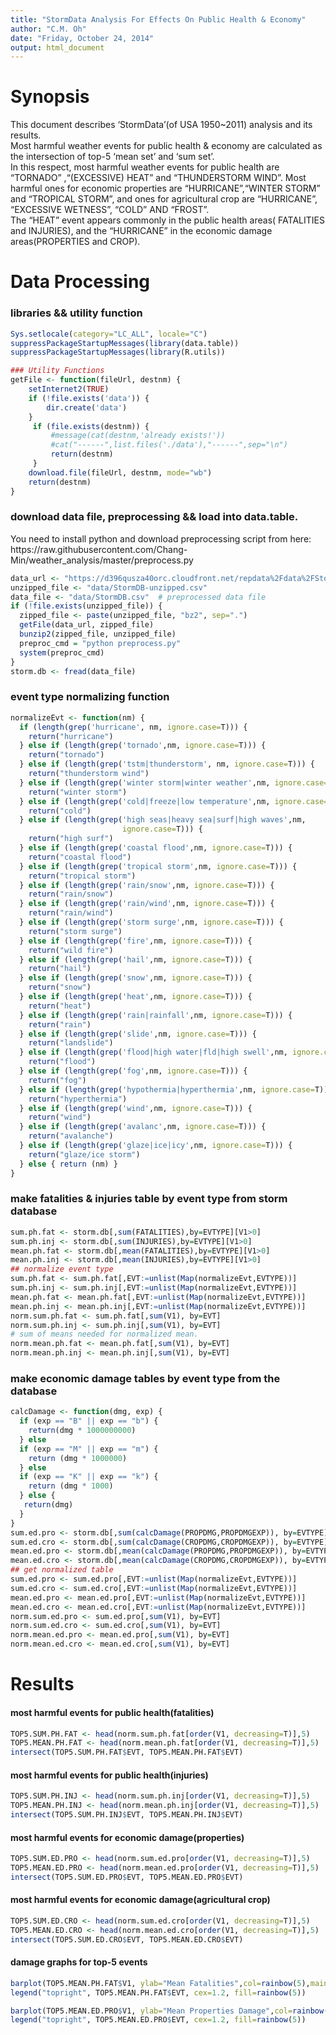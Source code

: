 ```yaml
---
title: "StormData Analysis For Effects On Public Health & Economy"
author: "C.M. Oh"
date: "Friday, October 24, 2014"
output: html_document
---
```


# Synopsis
This document describes 'StormData'(of USA 1950~2011) analysis and its results.  
Most harmful weather events for public health & economy are calculated as the intersection of top-5 'mean set' and 'sum set'.  
In this respect, most harmful weather events for public health are "TORNADO" ,"(EXCESSIVE) HEAT" and "THUNDERSTORM WIND". Most harmful ones for economic properties are "HURRICANE","WINTER STORM" and "TROPICAL STORM", and ones for agricultural crop are "HURRICANE", "EXCESSIVE WETNESS", "COLD" AND "FROST".  
The "HEAT" event appears commonly in the public health areas( FATALITIES and INJURIES), and the "HURRICANE" in the economic damage areas(PROPERTIES and CROP).  

# Data Processing
### libraries && utility function
```r
Sys.setlocale(category="LC_ALL", locale="C")
suppressPackageStartupMessages(library(data.table))
suppressPackageStartupMessages(library(R.utils))
```

```r
### Utility Functions
getFile <- function(fileUrl, destnm) {
    setInternet2(TRUE)
    if (!file.exists('data')) {
        dir.create('data')
    }
     if (file.exists(destnm)) {
         #message(cat(destnm,'already exists!'))
         #cat("------",list.files('./data'),"------",sep="\n")
         return(destnm)
     }
    download.file(fileUrl, destnm, mode="wb")
    return(destnm)
}
```

### download data file, preprocessing && load into data.table.
You need to install python and download preprocessing script from here:  
   https://raw.githubusercontent.com/Chang-Min/weather_analysis/master/preprocess.py
```r
data_url <- "https://d396qusza40orc.cloudfront.net/repdata%2Fdata%2FStormData.csv.bz2"
unzipped_file <- "data/StormDB-unzipped.csv"
data_file <- "data/StormDB.csv"  # preprocessed data file
if (!file.exists(unzipped_file)) {
  zipped_file <- paste(unzipped_file, "bz2", sep=".")
  getFile(data_url, zipped_file)
  bunzip2(zipped_file, unzipped_file)
  preproc_cmd = "python preprocess.py"
  system(preproc_cmd)
}
storm.db <- fread(data_file)
```

### event type normalizing function
```r
normalizeEvt <- function(nm) {
  if (length(grep('hurricane', nm, ignore.case=T))) {
    return("hurricane")
  } else if (length(grep('tornado',nm, ignore.case=T))) {
    return("tornado")
  } else if (length(grep('tstm|thunderstorm', nm, ignore.case=T))) {
    return("thunderstorm wind")
  } else if (length(grep('winter storm|winter weather',nm, ignore.case=T))) {
    return("winter storm")
  } else if (length(grep('cold|freeze|low temperature',nm, ignore.case=T))) {
    return("cold")
  } else if (length(grep('high seas|heavy sea|surf|high waves',nm,
                         ignore.case=T))) {
    return("high surf")
  } else if (length(grep('coastal flood',nm, ignore.case=T))) {
    return("coastal flood")
  } else if (length(grep('tropical storm',nm, ignore.case=T))) {
    return("tropical storm")
  } else if (length(grep('rain/snow',nm, ignore.case=T))) {
    return("rain/snow")
  } else if (length(grep('rain/wind',nm, ignore.case=T))) {
    return("rain/wind")
  } else if (length(grep('storm surge',nm, ignore.case=T))) {
    return("storm surge")
  } else if (length(grep('fire',nm, ignore.case=T))) {
    return("wild fire")
  } else if (length(grep('hail',nm, ignore.case=T))) {
    return("hail")
  } else if (length(grep('snow',nm, ignore.case=T))) {
    return("snow")
  } else if (length(grep('heat',nm, ignore.case=T))) {
    return("heat")
  } else if (length(grep('rain|rainfall',nm, ignore.case=T))) {
    return("rain")
  } else if (length(grep('slide',nm, ignore.case=T))) {
    return("landslide")
  } else if (length(grep('flood|high water|fld|high swell',nm, ignore.case=T))) {
    return("flood")
  } else if (length(grep('fog',nm, ignore.case=T))) {
    return("fog")
  } else if (length(grep('hypothermia|hyperthermia',nm, ignore.case=T))) {
    return("hyperthermia")
  } else if (length(grep('wind',nm, ignore.case=T))) {
    return("wind")
  } else if (length(grep('avalanc',nm, ignore.case=T))) {
    return("avalanche")
  } else if (length(grep('glaze|ice|icy',nm, ignore.case=T))) {
    return("glaze/ice storm")
  } else { return (nm) }
}
```
### make fatalities & injuries table by event type from storm database
```r
sum.ph.fat <- storm.db[,sum(FATALITIES),by=EVTYPE][V1>0]
sum.ph.inj <- storm.db[,sum(INJURIES),by=EVTYPE][V1>0]
mean.ph.fat <- storm.db[,mean(FATALITIES),by=EVTYPE][V1>0]
mean.ph.inj <- storm.db[,mean(INJURIES),by=EVTYPE][V1>0]
## normalize event type
sum.ph.fat <- sum.ph.fat[,EVT:=unlist(Map(normalizeEvt,EVTYPE))]
sum.ph.inj <- sum.ph.inj[,EVT:=unlist(Map(normalizeEvt,EVTYPE))]
mean.ph.fat <- mean.ph.fat[,EVT:=unlist(Map(normalizeEvt,EVTYPE))]
mean.ph.inj <- mean.ph.inj[,EVT:=unlist(Map(normalizeEvt,EVTYPE))]
norm.sum.ph.fat <- sum.ph.fat[,sum(V1), by=EVT]
norm.sum.ph.inj <- sum.ph.inj[,sum(V1), by=EVT]
# sum of means needed for normalized mean.
norm.mean.ph.fat <- mean.ph.fat[,sum(V1), by=EVT]
norm.mean.ph.inj <- mean.ph.inj[,sum(V1), by=EVT]
```



### make economic damage tables by event type from the database
```r
calcDamage <- function(dmg, exp) {
  if (exp == "B" || exp == "b") {
    return(dmg * 1000000000)
  } else
  if (exp == "M" || exp == "m") {
    return (dmg * 1000000)
  } else
  if (exp == "K" || exp == "k") {
    return (dmg * 1000)
  } else {
   return(dmg)
  }
}
sum.ed.pro <- storm.db[,sum(calcDamage(PROPDMG,PROPDMGEXP)), by=EVTYPE][V1>0]
sum.ed.cro <- storm.db[,sum(calcDamage(CROPDMG,CROPDMGEXP)), by=EVTYPE][V1>0]
mean.ed.pro <- storm.db[,mean(calcDamage(PROPDMG,PROPDMGEXP)), by=EVTYPE][V1>0]
mean.ed.cro <- storm.db[,mean(calcDamage(CROPDMG,CROPDMGEXP)), by=EVTYPE][V1>0]
## get normalized table
sum.ed.pro <- sum.ed.pro[,EVT:=unlist(Map(normalizeEvt,EVTYPE))]
sum.ed.cro <- sum.ed.cro[,EVT:=unlist(Map(normalizeEvt,EVTYPE))]
mean.ed.pro <- mean.ed.pro[,EVT:=unlist(Map(normalizeEvt,EVTYPE))]
mean.ed.cro <- mean.ed.cro[,EVT:=unlist(Map(normalizeEvt,EVTYPE))]
norm.sum.ed.pro <- sum.ed.pro[,sum(V1), by=EVT]
norm.sum.ed.cro <- sum.ed.cro[,sum(V1), by=EVT]
norm.mean.ed.pro <- mean.ed.pro[,sum(V1), by=EVT]
norm.mean.ed.cro <- mean.ed.cro[,sum(V1), by=EVT]
```


# Results

#### most harmful events for public health(fatalities)
```r
TOP5.SUM.PH.FAT <- head(norm.sum.ph.fat[order(V1, decreasing=T)],5)
TOP5.MEAN.PH.FAT <- head(norm.mean.ph.fat[order(V1, decreasing=T)],5)
intersect(TOP5.SUM.PH.FAT$EVT, TOP5.MEAN.PH.FAT$EVT)
```

#### most harmful events for public health(injuries)
```r
TOP5.SUM.PH.INJ <- head(norm.sum.ph.inj[order(V1, decreasing=T)],5)
TOP5.MEAN.PH.INJ <- head(norm.mean.ph.inj[order(V1, decreasing=T)],5)
intersect(TOP5.SUM.PH.INJ$EVT, TOP5.MEAN.PH.INJ$EVT)
```

#### most harmful events for economic damage(properties)
```r
TOP5.SUM.ED.PRO <- head(norm.sum.ed.pro[order(V1, decreasing=T)],5)
TOP5.MEAN.ED.PRO <- head(norm.mean.ed.pro[order(V1, decreasing=T)],5)
intersect(TOP5.SUM.ED.PRO$EVT, TOP5.MEAN.ED.PRO$EVT)
```

#### most harmful events for economic damage(agricultural crop)
```r
TOP5.SUM.ED.CRO <- head(norm.sum.ed.cro[order(V1, decreasing=T)],5)
TOP5.MEAN.ED.CRO <- head(norm.mean.ed.cro[order(V1, decreasing=T)],5)
intersect(TOP5.SUM.ED.CRO$EVT, TOP5.MEAN.ED.CRO$EVT)
```

#### damage graphs for top-5 events
```r
barplot(TOP5.MEAN.PH.FAT$V1, ylab="Mean Fatalities",col=rainbow(5),main="Top-5 mean fatalities for each weather events ")
legend("topright", TOP5.MEAN.PH.FAT$EVT, cex=1.2, fill=rainbow(5))
```
```r
barplot(TOP5.MEAN.ED.PRO$V1, ylab="Mean Properties Damage",col=rainbow(5),main="Top-5 mean property damage for each weather events ")
legend("topright", TOP5.MEAN.ED.PRO$EVT, cex=1.2, fill=rainbow(5))
```